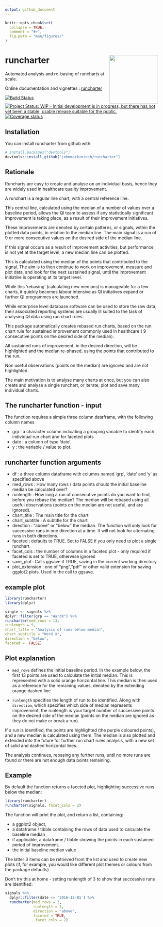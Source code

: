 ```yaml
---
output: github_document
---
```


<!-- README.md is generated from README.Rmd. Please edit that file -->

```r
knitr::opts_chunk$set(
  collapse = TRUE,
  comment = "#>",
  fig.path = "man/figures/"
)
```

# runcharter <img src="man/figures/logo.png" width="160px" align="right" /> 


Automated analysis and re-basing of  runcharts at scale.

Online documentation and vignettes : [runcharter](https://www.johnmackintosh.com/runcharter/)

[![Build Status](https://travis-ci.org/johnmackintosh/runcharter.svg?branch=Master)](https://travis-ci.org/johnmackintosh/runcharter)
[![Project Status: WIP – Initial development is in progress, but there has not yet been a stable, usable release suitable for the public.](https://www.repostatus.org/badges/latest/wip.svg)](https://www.repostatus.org/#wip)
[![Coverage status](https://codecov.io/gh/johnmackintosh/runcharter/branch/master/graph/badge.svg)](https://codecov.io/github/johnmackintosh/runcharter?branch=master)



## Installation

You can install runcharter from github with:

```r
# install.packages("devtools")
devtools::install_github("johnmackintosh/runcharter")
```

## Rationale

Runcharts are easy to create and analyse on an individual basis, hence they are widely used in healthcare quality improvement.

A runchart is a regular line chart, with a central reference line. 

This central line, calculated using the median of a number of values over a baseline period, allows the QI team to assess if any statistically significant improvement is taking place, as a result of their improvement initiatives.

These improvements are denoted by certain patterns, or signals, within the plotted data points, in relation to the median line. The main signal is a run of 9 or more consecutive values on the desired side of the median line. 


If this signal occurs as a result of improvement activities, but performance is not yet at the target level,  a new median  line can be plotted. 

This is  calculated using the median of the points that contributed to the signal. The aim is to then continue to work on improvement, measure and plot data, and look for the next sustained signal, until the improvement initiative is operating at its target level. 

While this 'rebasing' (calculating new medians) is manageable for a few charts, it quickly becomes labour intensive as QI initiatives expand or further QI programmes are launched. 

While enterprise level database software can be used to store the raw data, their associated reporting systems are usually ill suited to the task of analysing QI data using run chart rules.


This package automatically creates rebased run charts, based on the run chart rule for sustained improvement commonly used in healthcare ( 9 consecutive points on the desired side of the median).

All sustained runs of improvement, in the desired direction, will be highlighted and the median re-phased, using the points that contributed to the run. 

Non useful observations (points on the median) are ignored and are not highlighted. 

The main motivation is to analyse many charts at once, but you can also create and analyse a single runchart, or iterate, plot and save many individual charts.

## The runcharter function - input

The function requires a simple three column dataframe, with the following column names

- grp : a character column indicating a grouping variable to identify each individual run chart and for faceted plots
- date : a column of type 'date'. 
- y :  the variable / value to plot. 

## runcharter function arguments

- df : a three column dataframe with columns named 'grp', 'date' and 'y' as specified above
- med_rows :  How many rows / data points should the initial baseline median be calculated over? 
- runlength : How long a run of consecutive points do you want to find, before you rebase the median? 
The median will be rebased using all useful observations (points on the median are not useful, and are ignored). 
- chart_title : The main title for the chart
- chart_subtitle : A subtitle for the chart
- direction :  "above" or "below" the median. The function will only look for successive runs in one direction at a time. It will not look for alternating runs in both directions.
- faceted : defaults to TRUE. Set to FALSE if you only need to plot a single runchart.
- facet_cols : the number of columns in a faceted plot -  only required if faceted is set to TRUE, otherwise ignored
- save_plot : Calls ggsave if TRUE, saving in the current working directory
- plot_extension : one of "png","pdf" or other valid extension for saving ggplot2 plots. Used in the call to ggsave.





## example plot

```r
library(runcharter)
library(dplyr)

single <- signals %>%
dplyr::filter(grp == "WardX") %>%
runcharter(med_rows = 13,
runlength = 9,
chart_title = "Analysis of runs below median",
chart_subtitle = "Ward X",
direction = "below",
faceted =  FALSE)

```

## Plot explanation

- `med_rows` defines the initial baseline period. In the example below, the first 13 points are used to calculate the initial median. This is represented with a solid orange horizontal line.
This median is then used as a reference for the remaining values, denoted by the extending orange dashed line

- `runlength` specifies the length of run to be identified. Along with `direction`, which specifies which side of median represents improvement,  the runlength is your target number of successive points on the desired side of the median (points on the median are ignored as they do not make or break a run).


If a run is identified, the points are highlighted (the purple coloured points),  and a new median is calculated using them.  The median is also  plotted and extended into the future for further run chart rules analysis, with a new set of solid and dashed horizontal lines.

The analysis continues, rebasing any further runs, until no more runs are found or there are not enough data points remaining.





## Example

By default the function returns a faceted plot, highlighting successive runs below the median:


```r
library(runcharter)
runcharter(signals, facet_cols = 2)

```


 
 The function will print the plot, and return a list, containing:

- a ggplot2 object,  
- a dataframe / tibble containing the rows of data used to calculate the baseline median
- if applicable, a  dataframe / tibble  showing the points in each sustained period of improvement.
- the initial baseline median value

The latter 3 items can be retrieved from the list and used to create new plots (if, for example, you would like different plot themes or colours from the package defaults)

Don't try this at home - setting runlength of 3 to show that successive runs are identified:

```r

signals %>% 
  dplyr::filter(date <= '2016-12-01') %>% 
  runcharter(med_rows = 3,
             runlength = 3, 
             direction = "above",
             faceted = TRUE,
              facet_cols = 2)
```


